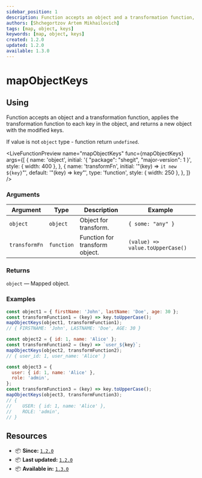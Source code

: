 ```yaml
---
sidebar_position: 1
description: Function accepts an object and a transformation function, applies the transformation function to each key in the object, and returns a new object with the modified keys.
authors: [Shchegortzov Artem Mikhailovich]
tags: [map, object, keys]
keywords: [map, object, keys]
created: 1.2.0
updated: 1.2.0
available: 1.3.0
---
```



# mapObjectKeys

## Using

Function accepts an object and a transformation function,
applies the transformation function to each key in the object,
and returns a new object with the modified keys.

If value is not `object` type - function return `undefined`.

<LiveFunctionPreview
  name="mapObjectKeys"
  func={mapObjectKeys}
  args={[
    {
      name: 'object',
      initial: '{ "package": "shegit", "major-version": 1 }',
      style: { width: 400 },
    },
    {
      name: 'transformFn',
      initial: '"(key) => `it new ${key}`"',
      default: '"(key) => key"',
      type: 'function',
      style: { width: 250 },
    },
  ]}
/>

### Arguments

| Argument      | Type       | Description                    | Example                          |
| ------------- | ---------- | ------------------------------ | -------------------------------- |
| `object`      | `object`   | Object for transform.          | `{ some: "any" }`                |
| `transformFn` | `function` | Function for transform object. | `(value) => value.toUpperCase()` |

### Returns

`object` — Mapped object.

### Examples

```js
const object1 = { firstName: 'John', lastName: 'Doe', age: 30 };
const transformFunction1 = (key) => key.toUpperCase();
mapObjectKeys(object1, transformFunction1);
// { FIRSTNAME: 'John', LASTNAME: 'Doe', AGE: 30 }

const object2 = { id: 1, name: 'Alice' };
const transformFunction2 = (key) => `user_${key}`;
mapObjectKeys(object2, transformFunction2);
// { user_id: 1, user_name: 'Alice' }

const object3 = {
  user: { id: 1, name: 'Alice' },
  role: 'admin',
};
const transformFunction3 = (key) => key.toUpperCase();
mapObjectKeys(object3, transformFunction3);
// {
//    USER: { id: 1, name: 'Alice' },
//    ROLE: 'admin',
// }
```

## Resources

- 📦 **Since:** [`1.2.0`](https://www.npmjs.com/package/shegit/v/1.2.0)
- 📦 **Last updated:** [`1.2.0`](https://www.npmjs.com/package/shegit/v/1.2.0)
- 📦 **Available in:** [`1.3.0`](https://www.npmjs.com/package/shegit/v/1.3.0)

<div style={{ display: 'flex', gap: 20 }}>
  <GitHubResourceButton link="https://github.com/or-temka/shegit/tree/main/src/functions/operation/mapObjectKeys" />
</div>
